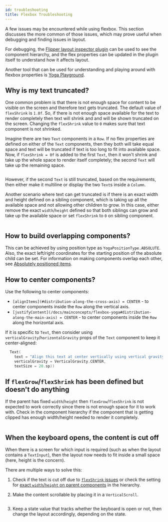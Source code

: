 ```yaml
---
id: troubleshooting
title: Flexbox Troubleshooting
---
```


A few issues may be encountered while using flexbox. This section discusses the more common of those issues, which may prove useful when debugging and finding issues in layout.

For debugging, the [Flipper layout inspector plugin](/docs/debugging/debugging-tips#layout-inspector-plugin) can be used to see the component hierarchy, and the flex properties can be updated in the plugin itself to understand how it affects layout.

Another tool that can be used for understanding and playing around with flexbox properties is [Yoga Playground](https://yogalayout.dev/playground).

## Why is my text truncated?

One common problem is that there is not enough space for content to be visible on the screen and therefore text gets truncated.
The default value of `flexShrink` is `1.0f`. So, if there is not enough space available for the text to render completely then text will shrink and and will be shown truncated on the screen. Changing the `flexShrink` value to `0` makes sure that text component is not shrinked.

Imagine there are two `Text` components in a `Row`. If no flex properties are defined on either of the `Text` components, then they both will take equal space and text will be truncated if text is too long to fit into available space.
Now, if `flexShrink = 0f` is added to the first `Text`, then it won't shrink and take up the whole space to render itself completely; the second `Text` will take up the remaining space.

```kotlin file=sample/src/main/java/com/facebook/samples/litho/documentation/flexbox/TextInRow.kt start=start_example end=end_example
```

However, if the second `Text` is still truncated, based on the requirements, then either make it multiline or display the two `Text`s inside a `Column`.

Another scenario where text can get truncated is if there is an exact width and height defined on a sibling component, which is taking up all the available space and not allowing other children to grow.
In this case, either remove the exact `width`/`height` defined so that both siblings can grow and take up the available space or set `flexShrink` to `0` on sibling component.

```kotlin file=sample/src/main/java/com/facebook/samples/litho/documentation/flexbox/TextInsideContainer.kt start=start_example end=end_example
```

## How to build overlapping components?

This can be achieved by using position type as `YogaPositionType.ABSOLUTE`. Also, the exact left/right coordinates for the starting position of the absolute child can be set.
For information on making components overlap each other, see [Absolutely positioned items](yoga-playground.mdx#absolutely-positioned-items).

## How to center components?

Use the following to center components:

* `[alignItems](#distribution-along-the-cross-axis) = CENTER` - to center components inside the `Row` along the vertical axis.
* `[justifyContent](/docs/mainconcepts/flexbox-yoga#distribution-along-the-main-axis) = CENTER` - to center components inside the `Row` along the horizontal axis.

If it is specific to `Text`, then consider using `verticalGravity`/`horizontalGravity` props of the `Text` component to keep it center-aligned:

```kotlin
  Text(
    text = "Align this text at center vertically using vertical gravity",
    verticalGravity = VerticalGravity.CENTER,
    textSize = 20.sp))
```

## If `flexGrow`/`flexShrink` has been defined but doesn't do anything

If the parent has fixed `width`/`height` then `flexGrow`/`flexShrink` is not expected to work correctly since there is not enough space for it to work with. Check in the component hierarchy if the component that is getting clipped has enough width/height needed to render it completely.

```kotlin file=sample/src/main/java/com/facebook/samples/litho/documentation/flexbox/TextInColumnWithExactHeight.kt start=start_example end=end_example
```

## When the keyboard opens, the content is cut off

When there is a screen for which input is required (such as when the layout contains a `TextInput`), then the layout now needs to fit inside a small space (here, height is the concern).

There are multiple ways to solve this:

1. Check if the text is cut off due to [`flexShrink` issues](#why-is-my-text-truncated) or check the setting for [exact `width`/`height` on parent components](#if-flexgrowflexshrink-has-been-defined-but-doesnt-do-anything) in the hierarchy.

2. Make the content scrollable by placing it in a `VerticalScroll`.

  ```kotlin file=sample/src/main/java/com/facebook/samples/litho/documentation/flexbox/ContentInVerticalScroll.kt start=start_example end=end_example
  ```

3. Keep a state value that tracks whether the keyboard is open or not, then change the layout accordingly, depending on the state.
